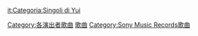 {{DEFAULTSORT:Yui}}
[[Category:各演出者歌曲|Category:各演出者歌曲]]
[[Category:YUI|歌曲]]
[[Category:Sony_Music_Records歌曲|Category:Sony Music Records歌曲]]

[[it:Categoria:Singoli_di_Yui|it:Categoria:Singoli di Yui]]